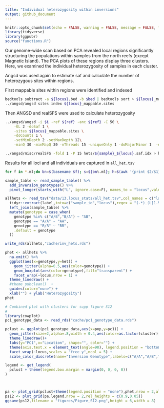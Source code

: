 ```yaml
---
title: "Individual heterozygosity within inversions"
output: github_document
---
```


```r
knitr::opts_chunk$set(echo = FALSE, warning = FALSE, message = FALSE, fig.retina = 2)
library(tidyverse)
library(ggpubr)
source("functions.R")
```

Our genome-wide scan based on PCA revealed local regions significantly structuring the populations within samples from the north reefs (except Magnetic Island). The PCA plots of these regions display three clusters. Here, we examined the individual heterozygosity of samples in each cluster.

Angsd was used again to estimate saf and calculate the number of heterozygous sites within regions. 

First mappable sites within regions were identified and indexed

```bash
bedtools subtract -a ${locus}.bed -b $bed | bedtools sort > ${locus}_mappable.sites
../angsd/angsd sites index ${locus}_mappable.sites
```

Then ANGSD and realSFS were used to calculate heterozygosity

```bash
../angsd/angsd -i $i -ref ${ref} -anc ${ref} -C 50 \
    -GL 2 -doSaf 1 \
    -sites ${locus}_mappable.sites \
    -doCounts 1 \
    -setMinDepth 2 -setMaxDepth 12\
    -minQ 30 -minMapQ 30 -nThreads 15 -uniqueOnly 1 -doMajorMinor 1  -out hets/${sample}_${locus}

../angsd/misc/realSFS -fold 1 -P 15 hets/${sample}_${locus}.saf.idx > hets/${sample}_${locus}.ml
```

Results for all loci and all individuals are captured in `all_het.tsv`

```bash
for f in *.ml;do bn=$(basename $f); s=${bn%.ml}; h=$(awk '{print $2/$1}' $f); printf "%s\t%s\n" $s $h;done > all_het.tsv
```


```r
sample_table <- read_sample_table() %>% 
  add_inversion_genotypes() %>% 
  pivot_longer(starts_with("L", ignore.case=F), names_to = "locus",values_to = "genotype")

allhets <- read_tsv("data/13.locus_stats/all_het.tsv",col_names = c("label","het")) %>% 
  tidyr::extract(label,into=c("sample_id","locus"),regex = "(.*)_(L[1-5])") %>% 
  left_join(sample_table) %>% 
  mutate(genotype = case_when(
    genotype %in% c("A/B","B/A") ~ "AB",
    genotype == "A/A" ~ "AA",
    genotype == "B/B" ~ "BB",
    .default = genotype
  ))

write_rds(allhets,"cache/inv_hets.rds")
```

```r
phet <- allhets %>% 
  na.omit() %>% 
  ggplot(aes(x=genotype,y=het)) + 
    geom_jitter(alpha=0.5,aes(color=genotype)) + 
    geom_boxplot(aes(color=genotype),fill="transparent") +
    facet_wrap(~locus,nrow = 1) + 
  theme_linedraw() +
  #theme_pubclean()  + 
  guides(color="none") +
  xlab("") + ylab("Heterozygosity")
phet
```


```r
# Combined plot with clusters for supp figure S12
#
library(cowplot)
pc1_genotype_data <- read_rds("cache/pc1_genotype_data.rds")

pclust <- ggplot(pc1_genotype_data,aes(x=pop,y=pc1)) + 
  geom_jitter(size=2,alpha=.8,width = 0.4,aes(color=as.factor(cluster))) +   
  theme_linedraw()+ 
  labs(y="PC1",x="Location", shape="", color="") + 
  theme(axis.text.x = element_text(angle=90), legend.position = "bottom") + 
  facet_wrap(~locus,scales = "free_y",ncol = 5) + 
  scale_color_discrete(name="Inversion Genotype",labels=c("A/A","A/B","B/B"))

legend <- get_legend(
  pclust + theme(legend.box.margin = margin(0, 0, 0, 0))
)



pa <- plot_grid(pclust+theme(legend.position = "none"),phet,nrow = 2,align = "v",rel_heights = c(0.4,0.4),labels = c("A","B"))
ps12 <- plot_grid(pa,legend,nrow = 2,rel_heights = c(0.9,0.05))
ggsave(ps12,filename = "figures/Figure_S12.png",height = 6,width = 8)
```


